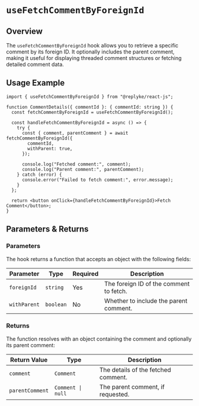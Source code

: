 # `useFetchCommentByForeignId`

## Overview

The `useFetchCommentByForeignId` hook allows you to retrieve a specific comment by its foreign ID. It optionally includes the parent comment, making it useful for displaying threaded comment structures or fetching detailed comment data.


## Usage Example

```tsx
import { useFetchCommentByForeignId } from "@replyke/react-js";

function CommentDetails({ commentId }: { commentId: string }) {
  const fetchCommentByForeignId = useFetchCommentByForeignId();

  const handleFetchCommentByForeignId = async () => {
    try {
      const { comment, parentComment } = await fetchCommentByForeignId({
        commentId,
        withParent: true,
      });

      console.log("Fetched comment:", comment);
      console.log("Parent comment:", parentComment);
    } catch (error) {
      console.error("Failed to fetch comment:", error.message);
    }
  };

  return <button onClick={handleFetchCommentByForeignId}>Fetch Comment</button>;
}
```


## Parameters & Returns

### Parameters

The hook returns a function that accepts an object with the following fields:

| Parameter     | Type       | Required | Description                                 |
|---------------|------------|----------|---------------------------------------------|
| `foreignId`   | `string`   | Yes      | The foreign ID of the comment to fetch.             |
| `withParent`  | `boolean`  | No       | Whether to include the parent comment.      |

### Returns

The function resolves with an object containing the comment and optionally its parent comment:

| Return Value      | Type                              | Description                              |
|-------------------|-----------------------------------|------------------------------------------|
| `comment`         | `Comment`                        | The details of the fetched comment.      |
| `parentComment`   | `Comment \| null`                 | The parent comment, if requested.        |
